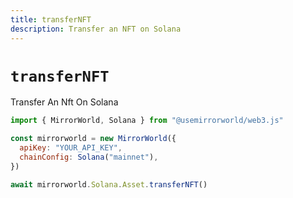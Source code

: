 ```yaml
---
title: transferNFT
description: Transfer an NFT on Solana 
---
```


# `transferNFT`

Transfer An Nft On Solana

```js
import { MirrorWorld, Solana } from "@usemirrorworld/web3.js"

const mirrorworld = new MirrorWorld({
  apiKey: "YOUR_API_KEY",
  chainConfig: Solana("mainnet"),
})

await mirrorworld.Solana.Asset.transferNFT()
```